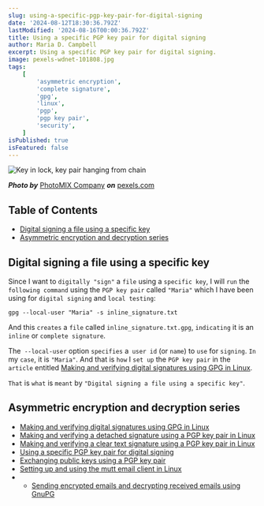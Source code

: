 ```yaml
---
slug: using-a-specific-pgp-key-pair-for-digital-signing
date: '2024-08-12T18:30:36.792Z'
lastModified: '2024-08-16T00:00:36.792Z'
title: Using a specific PGP key pair for digital signing
author: Maria D. Campbell
excerpt: Using a specific PGP key pair for digital signing.
image: pexels-wdnet-101808.jpg
tags:
    [
        'asymmetric encryption',
        'complete signature',
        'gpg',
        'linux',
        'pgp',
        'pgp key pair',
        'security',
    ]
isPublished: true
isFeatured: false
---
```


![Key in lock, key pair hanging from chain](pexels-wdnet-101808.jpg)

**_Photo by_** [PhotoMIX Company](https://www.pexels.com/@wdnet/) **_on_**
[pexels.com](https://www.pexels.com/photo/black-handled-key-on-key-hole-101808/)

## Table of Contents

-   [Digital signing a file using a specific key](#digital-signing-a-file-using-a-specific-key-from-a-keyring)
-   [Asymmetric encryption and decryption series](#asymmetric-encryption-and-decryption-series)

## Digital signing a file using a specific key

Since I want to `digitally "sign"` a `file` using a `specific key`, I will `run`
the `following command` using the `PGP key pair` called `"Maria"` which I have
been using for `digital signing` and `local testing`:

```shell
gpg --local-user "Maria" -s inline_signature.txt
```

And this `creates` a `file` called `inline_signature.txt.gpg`, `indicating` it
is an `inline` or `complete signature`.

The` --local-user` option `specifies` a` user id` (or `name`) to `use` for
`signing`. `In` my `case`, it is `"Maria"`. And that is `how` I `set up` the
`PGP key pair` in the `article` entitled
[Making and verifying digital signatures using GPG in Linux](/blog/making-and-verifying-a-detached-signature-using-a-pgp-key-pair-in-linux).

`That` is `what` is `meant` by `"Digital signing a file using a specific key"`.

## Asymmetric encryption and decryption series

-   [Making and verifying digital signatures using GPG in Linux](/blog/making-and-verifying-digital-signatures-using-gpg-in-linux)
-   [Making and verifying a detached signature using a PGP key pair in Linux](http://localhost:3000/blog/making-and-verifying-a-detached-signature-using-a-pgp-key-pair-in-linux)
-   [Making and verifying a clear text signature using a PGP key pair in Linux](/blog/making-and-verifying-a-cleartext-digital-signature-using-a-pgp-key-pair-in-linux)
-   [Using a specific PGP key pair for digital signing](http://localhost:3000/blog/using-a-specific-pgp-key-pair-for-digital-signing)
-   [Exchanging public keys using a PGP key pair](/blog/exchanging-keys-using-a-pgp-key-pair)
-   [Setting up and using the mutt email client in Linux](http://localhost:3000/blog/setting-up-and-using-the-mutt-email-client-in-linux)
-   -   [Sending encrypted emails and decrypting received emails using GnuPG](/blog/sending-encrypted-emails-and-decrypting-received-emails-using-gnupg)
